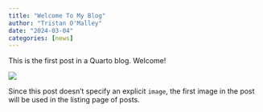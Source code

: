 ```yaml
---
title: "Welcome To My Blog"
author: "Tristan O'Malley"
date: "2024-03-04"
categories: [news]
---
```


This is the first post in a Quarto blog. Welcome!

![](thumbnail.jpg)

Since this post doesn't specify an explicit `image`, the first image in the post will be used in the listing page of posts.
